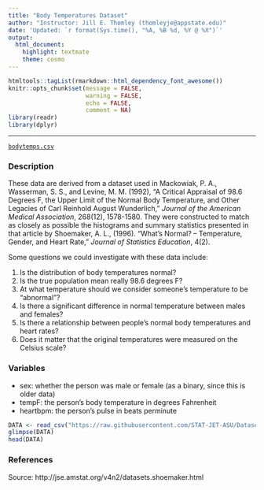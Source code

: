 ```yaml
---
title: "Body Temperatures Dataset"
author: "Instructor: Jill E. Thomley (thomleyje@appstate.edu)"
date: 'Updated: `r format(Sys.time(), "%A, %B %d, %Y @ %X")`'
output: 
  html_document: 
    highlight: textmate
    theme: cosmo
---
```


```r
htmltools::tagList(rmarkdown::html_dependency_font_awesome())
knitr::opts_chunk$set(message = FALSE, 
                      warning = FALSE, 
                      echo = FALSE,
                      comment = NA)
library(readr)
library(dplyr)
```
<hr>

<i class="fas fa-database"></i> [`bodytemps.csv`](https://raw.githubusercontent.com/STAT-JET-ASU/Datasets/master/Instructor/bodytemps.csv)

### Description

These data are derived from a dataset used in Mackowiak, P. A., Wasserman, S. S., and Levine, M. M.  (1992), "A Critical Appraisal of 98.6 Degrees F, the Upper Limit of the Normal Body Temperature, and Other Legacies of Carl Reinhold August Wunderlich," *Journal of the American Medical Association*, 268(12), 1578-1580. They were constructed to match as closely as possible the histograms and summary statistics presented in that article by Shoemaker, A. L., (1996). "What's Normal? -- Temperature, Gender, and Heart Rate," *Journal of Statistics Education*, 4(2).

Some questions we could investigate with these data include:

1. Is the distribution of body temperatures normal?
2. Is the true population mean really 98.6 degrees F?
3. At what temperature should we consider someone's temperature to be "abnormal"?
4. Is there a significant difference in normal temperature between males and females?
5. Is there a relationship between people's normal body temperatures and heart rates?
6. Does it matter that the original temperatures were measured on the Celsius scale?

### Variables

* sex: whether the person was male or female (as a binary, since this is older data)
* tempF: the person's body temperature in degrees Fahrenheit
* heartbpm: the person's pulse in beats perminute 

```r
DATA <- read_csv("https://raw.githubusercontent.com/STAT-JET-ASU/Datasets/master/Instructor/bodytemps.csv")
glimpse(DATA)
head(DATA)
```

### References

Source: http://jse.amstat.org/v4n2/datasets.shoemaker.html 

